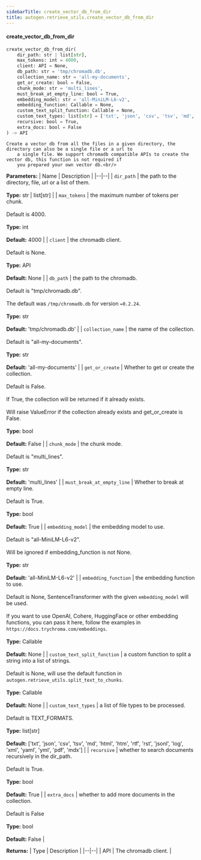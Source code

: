 ```yaml
---
sidebarTitle: create_vector_db_from_dir
title: autogen.retrieve_utils.create_vector_db_from_dir
---
```


<code class="doc-symbol doc-symbol-heading doc-symbol-function"></code>
#### create_vector_db_from_dir

```python
create_vector_db_from_dir(
    dir_path: str | list[str],
    max_tokens: int = 4000,
    client: API = None,
    db_path: str = 'tmp/chromadb.db',
    collection_name: str = 'all-my-documents',
    get_or_create: bool = False,
    chunk_mode: str = 'multi_lines',
    must_break_at_empty_line: bool = True,
    embedding_model: str = 'all-MiniLM-L6-v2',
    embedding_function: Callable = None,
    custom_text_split_function: Callable = None,
    custom_text_types: list[str] = ['txt', 'json', 'csv', 'tsv', 'md', 'html', 'htm', 'rtf', 'rst', 'jsonl', 'log', 'xml', 'yaml', 'yml', 'pdf', 'mdx'],
    recursive: bool = True,
    extra_docs: bool = False
) -> API
```

    Create a vector db from all the files in a given directory, the directory can also be a single file or a url to
        a single file. We support chromadb compatible APIs to create the vector db, this function is not required if
        you prepared your own vector db.<br/>

<b>Parameters:</b>
| Name | Description |
|--|--|
| `dir_path` | the path to the directory, file, url or a list of them.<br/><br/>**Type:** str \| list[str] |
| `max_tokens` | the maximum number of tokens per chunk.<br/><br/>Default is 4000.<br/><br/>**Type:** int<br/><br/>**Default:** 4000 |
| `client` | the chromadb client.<br/><br/>Default is None.<br/><br/>**Type:** API<br/><br/>**Default:** None |
| `db_path` | the path to the chromadb.<br/><br/>Default is "tmp/chromadb.db".<br/><br/>The default was `/tmp/chromadb.db` for version `=0.2.24`.<br/><br/>**Type:** str<br/><br/>**Default:** 'tmp/chromadb.db' |
| `collection_name` | the name of the collection.<br/><br/>Default is "all-my-documents".<br/><br/>**Type:** str<br/><br/>**Default:** 'all-my-documents' |
| `get_or_create` | Whether to get or create the collection.<br/><br/>Default is False.<br/><br/>If True, the collection will be returned if it already exists.<br/><br/>Will raise ValueError if the collection already exists and get_or_create is False.<br/><br/>**Type:** bool<br/><br/>**Default:** False |
| `chunk_mode` | the chunk mode.<br/><br/>Default is "multi_lines".<br/><br/>**Type:** str<br/><br/>**Default:** 'multi_lines' |
| `must_break_at_empty_line` | Whether to break at empty line.<br/><br/>Default is True.<br/><br/>**Type:** bool<br/><br/>**Default:** True |
| `embedding_model` | the embedding model to use.<br/><br/>Default is "all-MiniLM-L6-v2".<br/><br/>Will be ignored if embedding_function is not None.<br/><br/>**Type:** str<br/><br/>**Default:** 'all-MiniLM-L6-v2' |
| `embedding_function` | the embedding function to use.<br/><br/>Default is None, SentenceTransformer with the given `embedding_model` will be used.<br/><br/>If you want to use OpenAI, Cohere, HuggingFace or other embedding functions, you can pass it here, follow the examples in `https://docs.trychroma.com/embeddings`.<br/><br/>**Type:** Callable<br/><br/>**Default:** None |
| `custom_text_split_function` | a custom function to split a string into a list of strings.<br/><br/>Default is None, will use the default function in `autogen.retrieve_utils.split_text_to_chunks`.<br/><br/>**Type:** Callable<br/><br/>**Default:** None |
| `custom_text_types` | a list of file types to be processed.<br/><br/>Default is TEXT_FORMATS.<br/><br/>**Type:** list[str]<br/><br/>**Default:** ['txt', 'json', 'csv', 'tsv', 'md', 'html', 'htm', 'rtf', 'rst', 'jsonl', 'log', 'xml', 'yaml', 'yml', 'pdf', 'mdx'] |
| `recursive` | whether to search documents recursively in the dir_path.<br/><br/>Default is True.<br/><br/>**Type:** bool<br/><br/>**Default:** True |
| `extra_docs` | whether to add more documents in the collection.<br/><br/>Default is False<br/><br/>**Type:** bool<br/><br/>**Default:** False |

<b>Returns:</b>
| Type | Description |
|--|--|
| API | The chromadb client. |

<br />